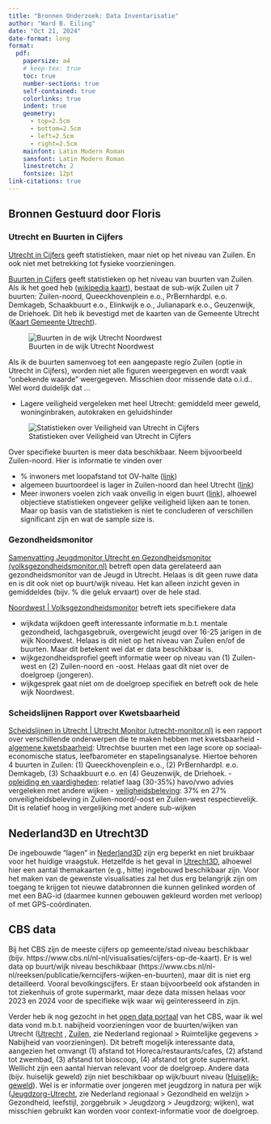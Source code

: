 ```yaml
---
title: "Bronnen Onderzoek: Data Inventarisatie"
author: "Ward B. Eiling"
date: "Oct 21, 2024"
date-format: long
format: 
  pdf:
    papersize: a4
    # keep-tex: true
    toc: true
    number-sections: true
    self-contained: true
    colorlinks: true
    indent: true
    geometry:
      - top=2.5cm
      - bottom=2.5cm
      - left=2.5cm
      - right=2.5cm
    mainfont: Latin Modern Roman
    sansfont: Latin Modern Roman
    linestretch: 2
    fontsize: 12pt
link-citations: true
---
```


\newpage

## Bronnen Gestuurd door Floris

### Utrecht en Buurten in Cijfers

[Utrecht in Cijfers](https://utrecht.incijfers.nl) geeft statistieken, maar niet op het niveau van Zuilen. En ook niet met betrekking tot fysieke voorzieningen.

[Buurten in Cijfers](https://utrecht.incijfers.nl/buurten-in-cijfers) geeft statistieken op het niveau van buurten van Zuilen. Als ik het goed heb ([wikipedia kaart](https://nl.wikipedia.org/wiki/Zuilen_(Utrecht)#/media/Bestand:Map_-_NL_-_Utrecht_-_Wijk_02_Noordwest_-_Subwijk_Zuilen.svg)), bestaat de sub-wijk Zuilen uit 7 buurten: Zuilen-noord, Queeckhovenplein e.o., PrBernhardpl. e.o. Demkageb, Schaakbuurt e.o., Elinkwijk e.o., Julianapark e.o., Geuzenwijk, de Driehoek. Dit heb ik bevestigd met de kaarten van de Gemeente Utrecht ([Kaart Gemeente Utrecht](https://www.utrecht.nl/fileadmin/uploads/documenten/bestuur-en-organisatie/publicaties/onderzoek-en-cijfers/indeling-wijken-buurten-straten/2017-07-Kaart-Utrecht-met-wijk-subwijk-buurt-en-subbuurtindeling.pdf)).

![Buurten in de wijk Utrecht Noordwest](Pasted%20image%2020241014121235.png)

Als ik de buurten samenvoeg tot een aangepaste regio Zuilen (optie in Utrecht in Cijfers), worden niet alle figuren weergegeven en wordt vaak "onbekende waarde" weergegeven. Misschien door missende data o.i.d.. Wel word duidelijk dat ...

-   Lagere veiligheid vergeleken met heel Utrecht: gemiddeld meer geweld, woninginbraken, autokraken en geluidshinder

![Statistieken over Veiligheid van Utrecht in Cijfers](Pasted%20image%2020241014122354.png)

Over specifieke buurten is meer data beschikbaar. Neem bijvoorbeeld Zuilen-noord. Hier is informatie te vinden over

-   \% inwoners met loopafstand tot OV-halte ([link](https://utrecht.incijfers.nl/dashboard/?short=hzsvi))
-   algemeen buurtoordeel is lager in Zuilen-noord dan heel Utrecht ([link](https://utrecht.incijfers.nl/dashboard/?short=ya4hu))
-   Meer inwoners voelen zich vaak onveilig in eigen buurt ([link](https://utrecht.incijfers.nl/dashboard/?short=9hvvj)), alhoewel objectieve statistieken ongeveer gelijke veiligheid lijken aan te tonen. Maar op basis van de statistieken is niet te concluderen of verschillen significant zijn en wat de sample size is.

### Gezondheidsmonitor

[Samenvatting Jeugdmonitor Utrecht en Gezondheidsmonitor (volksgezondheidsmonitor.nl)](https://volksgezondheidsmonitor.nl/uitgaven/samenvatting-gezondheidsmonitors-kinderen-jongeren) betreft open data gerelateerd aan gezondheidsmonitor van de Jeugd in Utrecht. Helaas is dit geen ruwe data en is dit ook niet op buurt/wijk niveau. Het kan alleen inzicht geven in gemiddeldes (bijv. % die geluk ervaart) over de hele stad.

[Noordwest \| Volksgezondheidsmonitor](https://volksgezondheidsmonitor.nl/wijken-utrecht/noordwest) betreft iets specifiekere data

-   wijkdata wijkdoen geeft interessante informatie m.b.t. mentale gezondheid, lachgasgebruik, overgewicht jeugd over 16-25 jarigen in de wijk Noordwest. Helaas is dit niet op het niveau van Zuilen en/of de buurten. Maar dit betekent wel dat er data beschikbaar is.
-   wijkgezondheidsprofiel geeft informatie weer op niveau van (1) Zuilen-west en (2) Zuilen-noord en -oost. Helaas gaat dit niet over de doelgroep (jongeren).
-   wijkgesprek gaat niet om de doelgroep specifiek en betreft ook de hele wijk Noordwest.

### Scheidslijnen Rapport over Kwetsbaarheid

[Scheidslijnen in Utrecht \| Utrecht Monitor (utrecht-monitor.nl)](https://utrecht-monitor.nl/scheidslijnen-utrecht) is een rapport over verschillende onderwerpen die te maken hebben met kwetsbaarheid - [algemene kwetsbaarheid](https://utrecht-monitor.nl/scheidslijnen-utrecht/11-waar-zien-we-de-grootste-kwetsbaarheid): Utrechtse buurten met een lage score op sociaal-economische status, leefbarometer en stapelingsanalyse. Hiertoe behoren 4 buurten in Zuilen: (1) Queeckhovenplein e.o., (2) PrBernhardpl. e.o. Demkageb, (3) Schaakbuurt e.o. en (4) Geuzenwijk, de Driehoek. - [opleiding en vaardigheden](https://utrecht-monitor.nl/scheidslijnen-utrecht/23-opleiding-en-vaardigheden): relatief laag (30-35%) havo/vwo advies vergeleken met andere wijken - [veiligheidsbeleving](https://utrecht-monitor.nl/scheidslijnen-utrecht/26-veiligheidsbeleving): 37% en 27% onveiligheidsbeleving in Zuilen-noord/-oost en Zuilen-west respectievelijk. Dit is relatief hoog in vergelijking met andere sub-wijken

## Nederland3D en Utrecht3D

De ingebouwde "lagen" in [Nederland3D](https://netherlands3d.eu/) zijn erg beperkt en niet bruikbaar voor het huidige vraagstuk. Hetzelfde is het geval in [Utrecht3D](https://3d.utrecht.nl/app), alhoewel hier een aantal themakaarten (e.g., hitte) ingebouwd beschikbaar zijn. Voor het maken van de gewenste visualisaties zal het dus erg belangrijk zijn om toegang te krijgen tot nieuwe databronnen die kunnen gelinked worden of met een BAG-id (daarmee kunnen gebouwen gekleurd worden met verloop) of met GPS-coördinaten.

## CBS data

Bij het CBS zijn de meeste cijfers op gemeente/stad niveau beschikbaar (bijv. https://www.cbs.nl/nl-nl/visualisaties/cijfers-op-de-kaart). Er is wel data op buurt/wijk niveau beschikbaar (https://www.cbs.nl/nl-nl/reeksen/publicatie/kerncijfers-wijken-en-buurten), maar dit is niet erg detailleerd. Vooral bevolkingscijfers. Er staan bijvoorbeeld ook afstanden in tot ziekenhuis of grote supermarkt, maar deze data missen helaas voor 2023 en 2024 voor de specifieke wijk waar wij geïnteresseerd in zijn.

Verder heb ik nog gezocht in het [open data portaal](https://opendata.cbs.nl/statline/#/CBS/nl/navigatieScherm/thema) van het CBS, waar ik wel data vond m.b.t. nabijheid voorzieningen voor de buurten/wijken van Utrecht ([Utrecht](https://opendata.cbs.nl/statline/#/CBS/nl/dataset/85830NED/table?dl=2C08E) , [Zuilen](https://opendata.cbs.nl/statline/#/CBS/nl/dataset/85830NED/table?dl=AE6FE), zie Nederland regionaal \> Ruimtelijke gegevens \> Nabijheid van voorzieningen). Dit betreft mogelijk interessante data, aangezien het omvangt (1) afstand tot Horeca/restaurants/cafes, (2) afstand tot zwembad, (3) afstand tot bioscoop, (4) afstand tot grote supermarkt. Wellicht zijn een aantal hiervan relevant voor de doelgroep. Andere data (bijv. huiselijk geweld) zijn niet beschikbaar op wijk/buurt niveau ([Huiselijk-geweld](https://opendata.cbs.nl/statline/#/CBS/nl/dataset/84851NED/table?dl=AE704)). Wel is er informatie over jongeren met jeugdzorg in natura per wijk ([Jeugdzorg-Utrecht](https://opendata.cbs.nl/statline/#/CBS/nl/dataset/85685NED/table?dl=AE708), zie Nederland regionaal \> Gezondheid en welzijn \> Gezondheid, leefstijl, zorggebruik \> Jeugdzorg \> Jeugdzorg; wijken), wat misschien gebruikt kan worden voor context-informatie voor de doelgroep.
